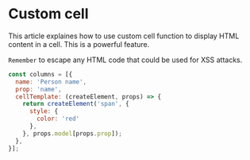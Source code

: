 
<Meta title="Docs/Column and cell/Cell/Custom renderer"/>

# Custom cell

This article explaines how to use custom cell function to display HTML content in a cell.
This is a powerful feature.


`Remember` to escape any HTML code that could be used for XSS attacks.

```js
const columns = [{
  name: 'Person name',
  prop: 'name',
  cellTemplate: (createElement, props) => {
    return createElement('span', {
      style: {
        color: 'red'
      },
    }, props.model[props.prop]);
  },
}];
```

<Canvas>
  <Story id="js--custom-cell"/>
</Canvas>